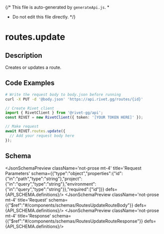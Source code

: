 {/* This file is auto-generated by `generateApi.js`.
  *
  * Do not edit this file directly.
  */}


# routes.update

## Description
Creates or updates a route.

## Code Examples

<CodeGroup title='Request' tag='PUT' label='https://api.rivet.gg/routes/{id}'>

```bash {{ "title": "cURL" }}
# Write the request body to body.json before running
curl -X PUT -d '@body.json' 'https://api.rivet.gg/routes/{id}'


```

```ts
// Create Rivet client
import { RivetClient } from '@rivet-gg/api';
const RIVET = new RivetClient({ token: '[YOUR TOKEN HERE]' });

// Make request
await RIVET.routes.update({
  // Add your request body here
});
```

</CodeGroup>

## Schema
<JsonSchemaPreview className='not-prose mt-4' title='Request Parameters' schema={{"type":"object","properties":{"id":{"in":"path","type":"string"},"project":{"in":"query","type":"string"},"environment":{"in":"query","type":"string"}},"required":["id"]}} defs={API_SCHEMA.definitions}/>
<JsonSchemaPreview className='not-prose mt-4' title='Request' schema={{"$ref":"#/components/schemas/RoutesUpdateRouteBody"}} defs={API_SCHEMA.definitions}/>
<JsonSchemaPreview className='not-prose mt-4' title='Response' schema={{"$ref":"#/components/schemas/RoutesUpdateRouteResponse"}} defs={API_SCHEMA.definitions}/>
